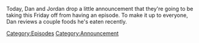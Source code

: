 {{DEFAULTSORT:
    #_EPISODE_0443S:We'll Be Back On Monday
}}{{Episode
    | title           = We'll Be Back On Monday
    | caption         = [https://knowledgefight.libsyn.com/well-be-back-on-monday Listen to this episode on Libsyn]
    | episodeNumber   = S009
    | length          = 00:07:12
    | airDate         = June 12, 2020
    | episodeType     = [[:Category:Announcement|Announcement]]
    | previousEpisode = [[443: June 9, 2020]]
    | nextEpisode     = [[444: June 11, 2020]]
}}

{{Stub}}

Today, Dan and Jordan drop a little announcement that they're going to be taking this Friday off from having an episode. To make it up to everyone, Dan reviews a couple foods he's eaten recently.

[[Category:Episodes]]
[[Category:Announcement]]